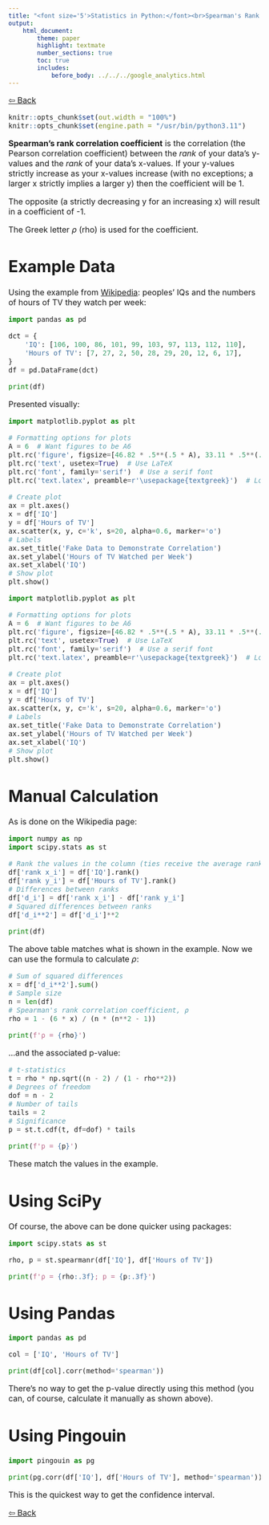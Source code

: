 ```yaml
---
title: "<font size='5'>Statistics in Python:</font><br>Spearman's Rank Correlation Coefficient, *ρ*"
output:
    html_document:
        theme: paper
        highlight: textmate
        number_sections: true
        toc: true
        includes:
            before_body: ../../../google_analytics.html
---
```


<font size="3">

[⇦ Back](../../../python.html)

```r
knitr::opts_chunk$set(out.width = "100%")
knitr::opts_chunk$set(engine.path = "/usr/bin/python3.11")
```

**Spearman's rank correlation coefficient** is the correlation (the Pearson correlation coefficient) between the *rank* of your data's y-values and the *rank* of your data's x-values. If your y-values strictly increase as your x-values increase (with no exceptions; a larger x strictly implies a larger y) then the coefficient will be 1.

The opposite (a strictly decreasing y for an increasing x) will result in a coefficient of -1.

The Greek letter *ρ* (rho) is used for the coefficient.

Example Data
============
Using the example from [Wikipedia](https://en.wikipedia.org/wiki/Spearman%27s_rank_correlation_coefficient): peoples' IQs and the numbers of hours of TV they watch per week:

```python
import pandas as pd

dct = {
    'IQ': [106, 100, 86, 101, 99, 103, 97, 113, 112, 110],
    'Hours of TV': [7, 27, 2, 50, 28, 29, 20, 12, 6, 17],
}
df = pd.DataFrame(dct)

print(df)
```

Presented visually:

```python
import matplotlib.pyplot as plt

# Formatting options for plots
A = 6  # Want figures to be A6
plt.rc('figure', figsize=[46.82 * .5**(.5 * A), 33.11 * .5**(.5 * A)])
plt.rc('text', usetex=True)  # Use LaTeX
plt.rc('font', family='serif')  # Use a serif font
plt.rc('text.latex', preamble=r'\usepackage{textgreek}')  # Load Greek letters

# Create plot
ax = plt.axes()
x = df['IQ']
y = df['Hours of TV']
ax.scatter(x, y, c='k', s=20, alpha=0.6, marker='o')
# Labels
ax.set_title('Fake Data to Demonstrate Correlation')
ax.set_ylabel('Hours of TV Watched per Week')
ax.set_xlabel('IQ')
# Show plot
plt.show()
```

```python
import matplotlib.pyplot as plt

# Formatting options for plots
A = 6  # Want figures to be A6
plt.rc('figure', figsize=[46.82 * .5**(.5 * A), 33.11 * .5**(.5 * A)])
plt.rc('text', usetex=True)  # Use LaTeX
plt.rc('font', family='serif')  # Use a serif font
plt.rc('text.latex', preamble=r'\usepackage{textgreek}')  # Load Greek letters

# Create plot
ax = plt.axes()
x = df['IQ']
y = df['Hours of TV']
ax.scatter(x, y, c='k', s=20, alpha=0.6, marker='o')
# Labels
ax.set_title('Fake Data to Demonstrate Correlation')
ax.set_ylabel('Hours of TV Watched per Week')
ax.set_xlabel('IQ')
# Show plot
plt.show()
```

Manual Calculation
==================
As is done on the Wikipedia page:

```python
import numpy as np
import scipy.stats as st

# Rank the values in the column (ties receive the average rank of the group)
df['rank x_i'] = df['IQ'].rank()
df['rank y_i'] = df['Hours of TV'].rank()
# Differences between ranks
df['d_i'] = df['rank x_i'] - df['rank y_i']
# Squared differences between ranks
df['d_i**2'] = df['d_i']**2

print(df)
```

The above table matches what is shown in the example. Now we can use the formula to calculate *ρ*:

```python
# Sum of squared differences
x = df['d_i**2'].sum()
# Sample size
n = len(df)
# Spearman's rank correlation coefficient, ρ
rho = 1 - (6 * x) / (n * (n**2 - 1))

print(f'ρ = {rho}')
```

...and the associated p-value:

```python
# t-statistics
t = rho * np.sqrt((n - 2) / (1 - rho**2))
# Degrees of freedom
dof = n - 2
# Number of tails
tails = 2
# Significance
p = st.t.cdf(t, df=dof) * tails

print(f'p = {p}')
```

These match the values in the example.

Using SciPy
===========
Of course, the above can be done quicker using packages:

```python
import scipy.stats as st

rho, p = st.spearmanr(df['IQ'], df['Hours of TV'])

print(f'ρ = {rho:.3f}; p = {p:.3f}')
```

Using Pandas
============

```python
import pandas as pd

col = ['IQ', 'Hours of TV']

print(df[col].corr(method='spearman'))
```

There's no way to get the p-value directly using this method (you can, of course, calculate it manually as shown above).

Using Pingouin
==============

```python
import pingouin as pg

print(pg.corr(df['IQ'], df['Hours of TV'], method='spearman'))
```

This is the quickest way to get the confidence interval.

[⇦ Back](../../../python.html)

</font>
